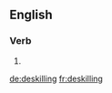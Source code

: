 ==English==

===Verb===
{{head|en|present participle}}

# {{present participle of|deskill|lang=en|nocat=1}}

[[de:deskilling]]
[[fr:deskilling]]